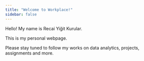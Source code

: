 ```yaml
---
title: "Welcome to Workplace!"
sidebar: false 
---
```


Hello! My name is Recai Yiğit Kurular.

This is my personal webpage.

Please stay tuned to follow my works on data analytics, projects, assignments and more.


